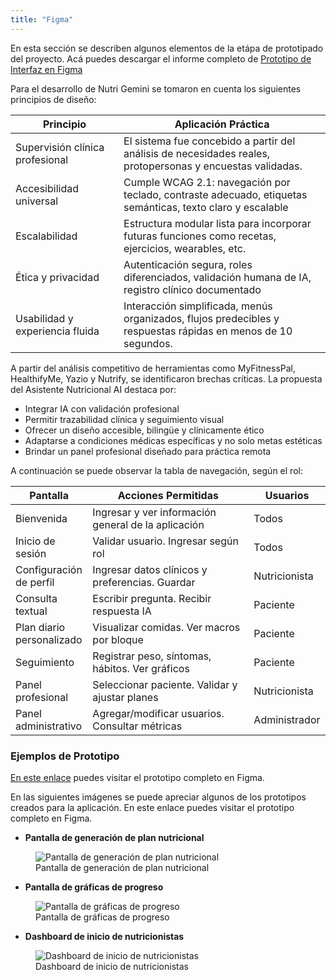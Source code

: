 ```yaml
---
title: "Figma"
---
```


En esta sección se describen algunos elementos de la etápa de prototipado del proyecto. Acá puedes descargar el informe completo de <a href="./recursos/Proyecto Figma Prototipo de Interfaz Sanabria Montoya, Sanchéz Rivera (1).pdf" download>Prototipo de Interfaz en Figma</a>

Para el desarrollo de Nutri Gemini se tomaron en cuenta los siguientes principios de diseño:

| Principio | Aplicación Práctica |
|-----------|---------------------|
| Supervisión clínica profesional | El sistema fue concebido a partir del análisis de necesidades reales, protopersonas y encuestas validadas. |
| Accesibilidad universal  | Cumple WCAG 2.1: navegación por teclado, contraste adecuado, etiquetas semánticas, texto claro y escalable |
| Escalabilidad  | Estructura modular lista para incorporar futuras funciones como recetas, ejercicios, wearables, etc. |
| Ética y privacidad  | Autenticación segura, roles diferenciados, validación humana de IA, registro clínico documentado |
| Usabilidad y experiencia fluida  | Interacción simplificada, menús organizados, flujos predecibles y respuestas rápidas en menos de 10 segundos. |

A partir del análisis competitivo de herramientas como MyFitnessPal, HealthifyMe, Yazio y Nutrify, se identificaron brechas críticas. La propuesta del Asistente Nutricional AI destaca por:

- Integrar IA con validación profesional
- Permitir trazabilidad clínica y seguimiento visual
- Ofrecer un diseño accesible, bilingüe y clínicamente ético
- Adaptarse a condiciones médicas específicas y no solo metas estéticas
- Brindar un panel profesional diseñado para práctica remota

A continuación se puede observar la tabla de navegación, según el rol:

| Pantalla | Acciones Permitidas | Usuarios |
|----------|---------------------|----------|
|Bienvenida|Ingresar y ver información general de la aplicación|Todos|
|Inicio de sesión |Validar usuario. Ingresar según rol|Todos|
|Configuración de perfil|Ingresar datos clínicos y preferencias. Guardar|Nutricionista|
|Consulta textual |Escribir pregunta. Recibir respuesta IA|Paciente|
|Plan diario personalizado |Visualizar comidas. Ver macros por bloque|Paciente|
|Seguimiento |Registrar peso, síntomas, hábitos. Ver gráficos|Paciente|
|Panel profesional |Seleccionar paciente. Validar y ajustar planes|Nutricionista|
|Panel administrativo |Agregar/modificar usuarios. Consultar métricas|Administrador|

### Ejemplos de Prototipo

[En este enlace](https://www.figma.com/design/BO5LwcIbHncpK3rlQZcYct/Proyecto-de-figma---Nutri-Gemini?node-id=0-1&p=f&t=iYIrDJWg1pTe37As-0) puedes visitar el prototipo completo en Figma.

En las siguientes imágenes se puede apreciar algunos de los prototipos creados para la aplicación. En este enlace puedes visitar el prototipo completo en Figma.

- **Pantalla de generación de plan nutricional**

![Pantalla de generación de plan nutricional](./recursos/figma1.png){fig-align="left"}

- **Pantalla de gráficas de progreso**

![Pantalla de gráficas de progreso](./recursos/figma2.png){fig-align="left"}

- **Dashboard de inicio de nutricionistas**

![Dashboard de inicio de nutricionistas](./recursos/figma3.png){fig-align="left"}